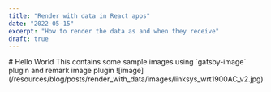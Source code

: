 ```yaml
---
title: "Render with data in React apps"
date: "2022-05-15"
excerpt: "How to render the data as and when they receive"
draft: true
---
```


<TestComponent/>
# Hello World
This contains some sample images using `gatsby-image` plugin and remark image plugin
![image](/resources/blog/posts/render_with_data/images/linksys_wrt1900AC_v2.jpg)